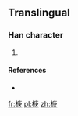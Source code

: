 ==Translingual==

===Han character===
{{Han char|rn=75|rad=木|as=08|sn=12|four=|canj=DILO|ids=⿰木庚}}

# {{defn|Han|sort=木08}}

====References====
* {{Han ref|kx=0537.131|hdz=21237.011|uh=6929|ud=26921}}

[[fr:椩]]
[[pl:椩]]
[[zh:椩]]